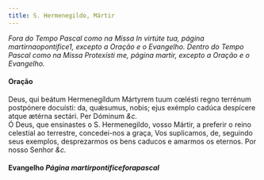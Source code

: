 ```yaml
---
title: S. Hermenegildo, Mártir
---
```


<em>
  Fora do Tempo Pascal como na Missa In virtúte tua, página martirnaopontifice1,
  excepto a Oração e o Evangelho.
</em>

<em>
  Dentro do Tempo Pascal como na Missa Protexísti me, página martir, excepto a
  Oração e o Evangelho.
</em>

<h4 class="text-center">Oração</h4>
<div class="container-fluid">
  <div class="row">
    <div class="col-6 dropcaps text-justify">
      Deus, qui beátum Hermenegíldum Mártyrem tuum cœlésti regno terrénum
      postpónere docuísti: da, quǽsumus, nobis; ejus exémplo cadúca despícere
      atque ætérna sectári. Per Dóminum <em>&c.</em>
    </div>
    <div class="col-6 dropcaps text-justify">
      Ó Deus, que ensinastes o S. Hermenegildo, vosso Mártir, a preferir o reino
      celestial ao terrestre, concedei-nos a graça, Vos suplicamos, de, seguindo
      seus exemplos, desprezarmos os bens caducos e amarmos os eternos. Por
      nosso Senhor <em>&c.</em>
    </div>
  </div>
</div>

<h4 class="text-center">
  Evangelho <em>Página martirpontificeforapascal</em>
</h4>
